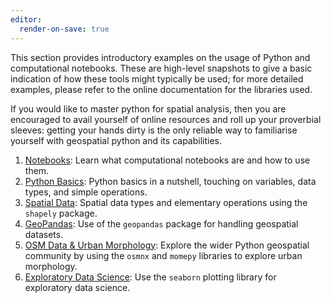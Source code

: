 ```yaml
---
editor:
  render-on-save: true
---
```


This section provides introductory examples on the usage of Python and computational notebooks. These are high-level snapshots to give a basic indication of how these tools might typically be used; for more detailed examples, please refer to the online documentation for the libraries used.

If you would like to master python for spatial analysis, then you are encouraged to avail yourself of online resources and roll up your proverbial sleeves: getting your hands dirty is the only reliable way to familiarise yourself with geospatial python and its capabilities.

1. [Notebooks](1_notebooks.qmd): Learn what computational notebooks are and how to use them.
2. [Python Basics](2_basics.qmd): Python basics in a nutshell, touching on variables, data types, and simple operations.
3. [Spatial Data](3_spatial.qmd): Spatial data types and elementary operations using the `shapely` package.
4. [GeoPandas](4_geopandas.qmd): Use of the `geopandas` package for handling geospatial datasets.
5. [OSM Data & Urban Morphology](5_ecosystem.qmd): Explore the wider Python geospatial community by using the `osmnx` and `momepy` libraries to explore urban morphology.
6. [Exploratory Data Science](6_data_science.ipynb): Use the `seaborn` plotting library for exploratory data science.

